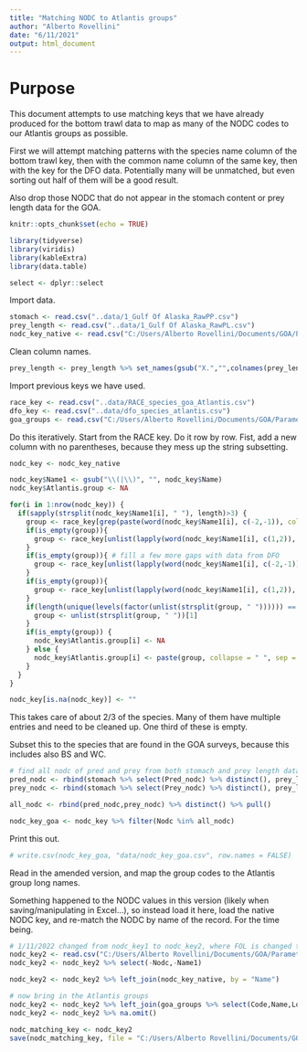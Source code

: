 ```yaml
---
title: "Matching NODC to Atlantis groups"
author: "Alberto Rovellini"
date: "6/11/2021"
output: html_document
---
```


# Purpose

This document attempts to use matching keys that we have already produced for the bottom trawl data to map as many of the NODC codes to our Atlantis groups as possible.

First we will attempt matching patterns with the species name column of the bottom trawl key, then with the common name column of the same key, then with the key for the DFO data. Potentially many will be unmatched, but even sorting out half of them will be a good result.

Also drop those NODC that do not appear in the stomach content or prey length data for the GOA.
```r
knitr::opts_chunk$set(echo = TRUE)
```

```r
library(tidyverse)
library(viridis)
library(kableExtra)
library(data.table)
```

```r
select <- dplyr::select
```

Import data.
```r
stomach <- read.csv("..data/1_Gulf Of Alaska_RawPP.csv")
prey_length <- read.csv("..data/1_Gulf Of Alaska_RawPL.csv")
nodc_key_native <- read.csv("C:/Users/Alberto Rovellini/Documents/GOA/Parametrization/Diet/data/PreyNODCForWeb.csv")
```

Clean column names.
```r
prey_length <- prey_length %>% set_names(gsub("X.","",colnames(prey_length)))
```

Import previous keys we have used.
```r
race_key <- read.csv("..data/RACE_species_goa_Atlantis.csv")
dfo_key <- read.csv("..data/dfo_species_atlantis.csv")
goa_groups <- read.csv("C:/Users/Alberto Rovellini/Documents/GOA/Parametrization/Diet/data/GOA_Groups.csv", fileEncoding = "UTF-8-BOM")
```

Do this iteratively. Start from the RACE key. Do it row by row. Fist, add a new column with no parentheses, because they mess up the string subsetting.
```r
nodc_key <- nodc_key_native

nodc_key$Name1 <- gsub("\\(|\\)", "", nodc_key$Name)
nodc_key$Atlantis.group <- NA

for(i in 1:nrow(nodc_key)) {
  if(sapply(strsplit(nodc_key$Name1[i], " "), length)>3) {
    group <- race_key[grep(paste(word(nodc_key$Name1[i], c(-2,-1)), collapse = " ", sep = " "),race_key$Scientific.Name),]$Atlantis.group
    if(is_empty(group)){
      group <- race_key[unlist(lapply(word(nodc_key$Name1[i], c(1,2)), FUN = function(x){grep(x,race_key$Common.Name)})),,]$Atlantis.group
    }
    if(is_empty(group)){ # fill a few more gaps with data from DFO
      group <- race_key[unlist(lapply(word(nodc_key$Name1[i], c(-2,-1)), FUN = function(x){grep(x,dfo_key$Scientific.Name,ignore.case = TRUE)})),]$Atlantis.group
    }
    if(is_empty(group)){
      group <- race_key[unlist(lapply(word(nodc_key$Name1[i], c(1,2)), FUN = function(x){grep(x,dfo_key$English.common.name,ignore.case = TRUE)})),]$Atlantis.group
    }
    if(length(unique(levels(factor(unlist(strsplit(group, " ")))))) == 1) {
      group <- unlist(strsplit(group, " "))[1]
    }
    if(is_empty(group)) {
      nodc_key$Atlantis.group[i] <- NA
    } else {
      nodc_key$Atlantis.group[i] <- paste(group, collapse = " ", sep = " ")
    }
  }
}

nodc_key[is.na(nodc_key)] <- ""
```
This takes care of about 2/3 of the species. Many of them have multiple entries and need to be cleaned up. One third of these is empty. 

Subset this to the species that are found in the GOA surveys, because this includes also BS and WC.
```r
# find all nodc of pred and prey from both stomach and prey length data sets
pred_nodc <- rbind(stomach %>% select(Pred_nodc) %>% distinct(), prey_length %>% select(Pred_nodc) %>% distinct()) %>% distinct() %>% set_names("nodc")
prey_nodc <- rbind(stomach %>% select(Prey_nodc) %>% distinct(), prey_length %>% select(Prey_nodc) %>% distinct()) %>% distinct() %>% set_names("nodc")

all_nodc <- rbind(pred_nodc,prey_nodc) %>% distinct() %>% pull()

nodc_key_goa <- nodc_key %>% filter(Nodc %in% all_nodc)
```

Print this out.
```r
# write.csv(nodc_key_goa, "data/nodc_key_goa.csv", row.names = FALSE)
```

Read in the amended version, and map the group codes to the Atlantis group long names.

Something happened to the NODC values in this version (likely when saving/manipulating in Excel...), so instead load it here, load the native NODC key, and re-match the NODC by name of the record. For the time being.
```r
# 1/11/2022 changed from nodc_key1 to nodc_key2, where FOL is changed to EUL and DFS for everything else
nodc_key2 <- read.csv("C:/Users/Alberto Rovellini/Documents/GOA/Parametrization/Diet/data/nodc_key2.csv")
nodc_key2 <- nodc_key2 %>% select(-Nodc,-Name1)

nodc_key2 <- nodc_key2 %>% left_join(nodc_key_native, by = "Name")

# now bring in the Atlantis groups
nodc_key2 <- nodc_key2 %>% left_join(goa_groups %>% select(Code,Name,LongName), by = c("Atlantis.group" = "Code"))
nodc_key2 <- nodc_key2 %>% na.omit()

nodc_matching_key <- nodc_key2
save(nodc_matching_key, file = "C:/Users/Alberto Rovellini/Documents/GOA/Parametrization/Diet/data/nodc_matching_key_01012022.Rdata") # now no FOL and EUL + DFS
```
